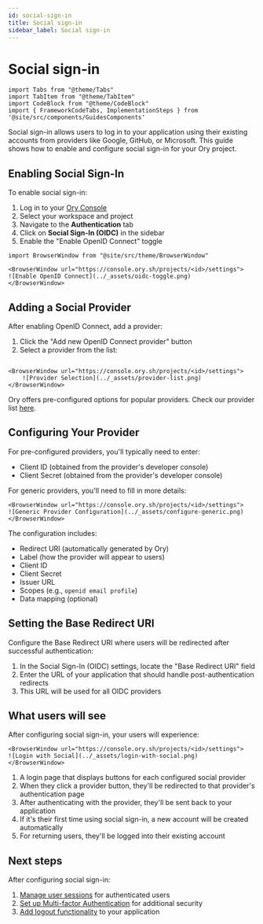 ```yaml
---
id: social-sign-in
title: Social sign-in
sidebar_label: Social sign-in
---
```


# Social sign-in

```mdx-code-block
import Tabs from "@theme/Tabs"
import TabItem from "@theme/TabItem"
import CodeBlock from "@theme/CodeBlock"
import { FrameworkCodeTabs, ImplementationSteps } from '@site/src/components/GuidesComponents'
```

Social sign-in allows users to log in to your application using their existing accounts from providers like Google, GitHub, or
Microsoft. This guide shows how to enable and configure social sign-in for your Ory project.

## Enabling Social Sign-In

To enable social sign-in:

1. Log in to your [Ory Console](https://console.ory.sh/)
2. Select your workspace and project
3. Navigate to the **Authentication** tab
4. Click on **Social Sign-In (OIDC)** in the sidebar
5. Enable the "Enable OpenID Connect" toggle

```mdx-code-block
import BrowserWindow from "@site/src/theme/BrowserWindow"

<BrowserWindow url="https://console.ory.sh/projects/<id>/settings">
![Enable OpenID Connect](../_assets/oidc-toggle.png)
</BrowserWindow>
```

## Adding a Social Provider

After enabling OpenID Connect, add a provider:

1. Click the "Add new OpenID Connect provider" button
2. Select a provider from the list:

```mdx-code-block

<BrowserWindow url="https://console.ory.sh/projects/<id>/settings">
    ![Provider Selection](../_assets/provider-list.png)
</BrowserWindow>
```

Ory offers pre-configured options for popular providers. Check our provider list [here](/docs/kratos/social-signin/overview).

## Configuring Your Provider

For pre-configured providers, you'll typically need to enter:

- Client ID (obtained from the provider's developer console)
- Client Secret (obtained from the provider's developer console)

For generic providers, you'll need to fill in more details:

```mdx-code-block
<BrowserWindow url="https://console.ory.sh/projects/<id>/settings">
![Generic Provider Configuration](../_assets/configure-generic.png)
</BrowserWindow>
```

The configuration includes:

- Redirect URI (automatically generated by Ory)
- Label (how the provider will appear to users)
- Client ID
- Client Secret
- Issuer URL
- Scopes (e.g., `openid email profile`)
- Data mapping (optional)

## Setting the Base Redirect URI

Configure the Base Redirect URI where users will be redirected after successful authentication:

1. In the Social Sign-In (OIDC) settings, locate the "Base Redirect URI" field
2. Enter the URL of your application that should handle post-authentication redirects
3. This URL will be used for all OIDC providers

## What users will see

After configuring social sign-in, your users will experience:

```mdx-code-block
<BrowserWindow url="https://console.ory.sh/projects/<id>/settings">
![Login with Social](../_assets/login-with-social.png)
</BrowserWindow>
```

1. A login page that displays buttons for each configured social provider
2. When they click a provider button, they'll be redirected to that provider's authentication page
3. After authenticating with the provider, they'll be sent back to your application
4. If it's their first time using social sign-in, a new account will be created automatically
5. For returning users, they'll be logged into their existing account

## Next steps

After configuring social sign-in:

1. [Manage user sessions](/docs/identities/get-started/session-management.mdx) for authenticated users
2. [Set up Multi-factor Authentication](/docs/identities/get-started/mfa.mdx) for additional security
3. [Add logout functionality](/docs/identities/get-started/sign-out.mdx) to your application
